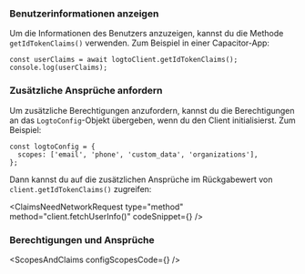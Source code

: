 

### Benutzerinformationen anzeigen

Um die Informationen des Benutzers anzuzeigen, kannst du die Methode `getIdTokenClaims()` verwenden. Zum Beispiel in einer Capacitor-App:

```tsx
const userClaims = await logtoClient.getIdTokenClaims();
console.log(userClaims);
```

### Zusätzliche Ansprüche anfordern

<FindUserInfoMissing method="client.getIdTokenClaims()" />

<ScopesAndClaimsIntroduction />

Um zusätzliche Berechtigungen anzufordern, kannst du die Berechtigungen an das `LogtoConfig`-Objekt übergeben, wenn du den Client initialisierst. Zum Beispiel:

```tsx
const logtoConfig = {
  scopes: ['email', 'phone', 'custom_data', 'organizations'],
};
```

Dann kannst du auf die zusätzlichen Ansprüche im Rückgabewert von `client.getIdTokenClaims()` zugreifen:

<ClaimsNeedNetworkRequest
  type="method"
  method="client.fetchUserInfo()"
  codeSnippet={<FetchUserinfoCode />}
/>

### Berechtigungen und Ansprüche

<ScopesAndClaims configScopesCode={<ScopesAndClaimsCode />} />
